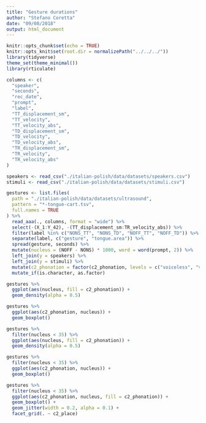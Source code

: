 ```yaml
---
title: "Gesture durations"
author: "Stefano Coretta"
date: "09/08/2018"
output: html_document
---
```


```r
knitr::opts_chunk$set(echo = TRUE)
knitr::opts_knit$set(root.dir = normalizePath("../../../"))
library(tidyverse)
theme_set(theme_minimal())
library(rticulate)
```

```r
columns <- c(
  "speaker",
  "seconds",
  "rec_date",
  "prompt",
  "label",
  "TT_displacement_sm",
  "TT_velocity",
  "TT_velocity_abs",
  "TD_displacement_sm",
  "TD_velocity",
  "TD_velocity_abs",
  "TR_displacement_sm",
  "TR_velocity",
  "TR_velocity_abs"
)

speakers <- read_csv("./italian-polish/data/datasets/speakers.csv")
stimuli <- read_csv("./italian-polish/data/datasets/stimuli.csv")

gestures <- list.files(
  path = "./italian-polish/data/datasets/ultrasound",
  pattern = "*-tongue-cart.tsv",
  full.names = TRUE
) %>%
  read_aaa(., columns, format = "wide") %>%
  select(-(X_1:Y_42), -(TT_displacement_sm:TR_velocity_abs)) %>%
  filter(label %in% c("NONS_TT", "NONS_TD", "NOFF_TT", "NOFF_TD")) %>%
  separate(label, c("gesture", "tongue.area")) %>%
  spread(gesture, seconds) %>%
  mutate(nucleus = (NOFF - NONS) * 1000, word = word(prompt, 2)) %>%
  left_join(y = speakers) %>%
  left_join(y = stimuli) %>%
  mutate(c2_phonation = factor(c2_phonation, levels = c("voiceless", "voiced"))) %>%
  mutate_if(is.character, as.factor)
```

```r
gestures %>%
  ggplot(aes(nucleus, fill = c2_phonation)) +
  geom_density(alpha = 0.5)
```

```r
gestures %>%
  ggplot(aes(c2_phonation, nucleus)) +
  geom_boxplot()
```

```r
gestures %>%
  filter(nucleus < 35) %>%
  ggplot(aes(nucleus, fill = c2_phonation)) +
  geom_density(alpha = 0.5)
```

```r
gestures %>%
  filter(nucleus < 35) %>%
  ggplot(aes(c2_phonation, nucleus)) +
  geom_boxplot()
```

```r
gestures %>%
  filter(nucleus < 35) %>%
  ggplot(aes(c2_phonation, nucleus, fill = c2_phonation)) +
  geom_boxplot() +
  geom_jitter(width = 0.2, alpha = 0.1) +
  facet_grid(. ~ c2_place)
```
